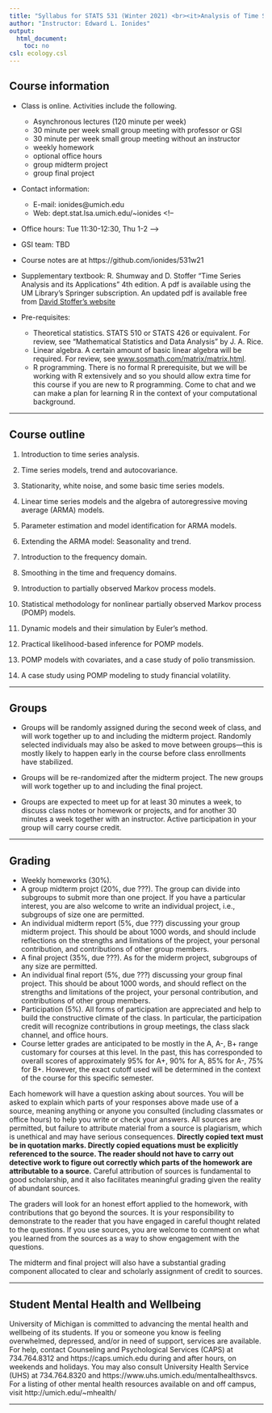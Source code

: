 ```yaml
---
title: "Syllabus for STATS 531 (Winter 2021) <br><it>Analysis of Time Series</it><br><br>DRAFT. COURSE UNDER CONSTRUCTION.<br>"
author: "Instructor: Edward L. Ionides"
output:
  html_document:
    toc: no
csl: ecology.csl
---
```



## Course information

* Class is online. Activities include the following.
    + Asynchronous lectures (120 minute per week)
    + 30 minute per week small group meeting with professor or GSI
    + 30 minute per week small group meeting without an instructor
    + weekly homework
    + optional office hours
    + group midterm project
    + group final project
    

* Contact information:
<!--
    + Office: 453 West Hall 
+ Phone: 615 3332
-->
    + E-mail: ionides@umich.edu 
    + Web: dept.stat.lsa.umich.edu/~ionides
<!--
+ Office hours: Tue 11:30-12:30, Thu 1-2
-->
    
* GSI team: TBD
<!--
Sunrit Chakraborty (<sunritc@umich.edu>) and Saptarshi Roy (<roysapta@umich.edu>)
    + Sunrit sffice hours: Tue 2:30-3:00, Fri 1-2 at Science Learning Center.
    + Saptarshi office hours: Friday 2-3:30 at Science Learning Center.
    + Computing support: inquire by email, with a detailed description of the problem, what you did, and what error message you obtained.
-->

* Course notes are at https://github.com/ionides/531w21

* Supplementary textbook: R. Shumway and D. Stoffer "Time Series Analysis and its Applications" 4th edition. 
A pdf is available using the UM Library's Springer subscription.
An updated pdf is available free from [David Stoffer's website](http://www.stat.pitt.edu/stoffer/tsa4/tsa4.pdf)

* Pre-requisites:
    + Theoretical statistics. STATS 510 or STATS 426 or equivalent. For review, see "Mathematical Statistics and Data Analysis" by J. A. Rice. 
    + Linear algebra. A certain amount of basic linear algebra will be required. For review, see 
[www.sosmath.com/matrix/matrix.html](http://www.sosmath.com/matrix/matrix.html).
    + R programming. There is no formal R prerequisite, but we will be working with R extensively and so you should allow extra time for this course if you are new to R programming. Come to chat and we can make a plan for learning R in the context of your computational background.

-----------



## Course outline


1. Introduction to time series analysis.

2. Time series models, trend and autocovariance.

3. Stationarity, white noise, and some basic time series models.

4. Linear time series models and the algebra of autoregressive moving average (ARMA) models.

5. Parameter estimation and model identification for ARMA models.

6. Extending the ARMA model: Seasonality and trend.

7. Introduction to the frequency domain.

8. Smoothing in the time and frequency domains.

9. Introduction to partially observed Markov process models.

10. Statistical methodology for nonlinear partially observed Markov process (POMP) models.

11. Dynamic models and their simulation by Euler’s method.

12. Practical likelihood-based inference for POMP models.

13. POMP models with covariates, and a case study of polio transmission.

14.  A case study using POMP modeling to study financial volatility.

--------------

## Groups

* Groups will be randomly assigned during the second week of class, and will work together up to and including the midterm project. Randomly selected individuals may also be asked to move between groups---this is mostly likely to happen early in the course before class enrollments have stabilized.

* Groups will be re-randomized after the midterm project. The new groups will work together up to and including the final project.

* Groups are expected to meet up for at least 30 minutes a week, to discuss class notes or homework or projects, and for another 30 minutes a week together with an instructor. Active participation in your group will carry course credit.

-------------

##  Grading

* Weekly homeworks (30\%).
* A group midterm projct (20\%, due ???). The group can divide into subgroups to submit more than one project. If you have a particular interest, you are also welcome to write an individual project, i.e., subgroups of size one are permitted.
* An individual midterm report (5\%, due ???) discussing your group midterm project. This should be about 1000 words, and should include reflections on the strengths and limitations of the project, your personal contribution, and contributions of other group members. 
* A final project (35%, due ???). As for the miderm project, subgroups of any size are permitted.
* An individual final report (5\%, due ???) discussing your group final project. This should be about 1000 words, and should reflect on the strengths and limitations of the project, your personal contribution, and contributions of other group members. 
* Participation (5\%). All forms of participation are appreciated and help to build the constructive climate of the class. In particular, the participation credit will recognize contributions in group meetings, the class slack channel, and office hours.
* Course letter grades are anticipated to be mostly in the A, A-, B+ range customary for courses at this level. In the past, this has corresponded to overall scores of approximately 95% for A+, 90% for A, 85% for A-, 75% for B+. However, the exact cutoff used will be determined in the context of the course for this specific semester.

Each homework will have a question asking about sources. You will be asked to explain which parts of your responses above made use of a source, meaning anything or anyone you consulted (including classmates or office hours) to help you write or check your answers. All sources are permitted, but failure to attribute material from a source is plagiarism, which is unethical and may have serious consequences. **Directly copied text must be in quotation marks. Directly copied equations must be explicitly referenced to the source. The reader should not have to carry out detective work to figure out correctly which parts of the homework are attributable to a source.** Careful attribution of sources is fundamental to good scholarship, and it also facilitates meaningful grading given the reality of abundant sources.

The graders will look for an honest effort applied to the homework, with contributions that go beyond the sources. It is your responsibility to demonstrate to the reader that you have engaged in careful thought related to the questions. If you use sources, you are welcome to comment on what you learned from the sources as a way to show engagement with the questions.

The midterm and final project will also have a substantial grading component allocated to clear and scholarly assignment of credit to sources.

----

## Student Mental Health and Wellbeing

University of Michigan is committed to advancing the mental health and wellbeing of its students. If you or someone you know is feeling overwhelmed, depressed, and/or in need of support, services are available. For help, contact Counseling and Psychological Services (CAPS) at 734.764.8312 and  https://caps.umich.edu during and after hours, on weekends and holidays. You may also consult University Health Service (UHS) at 734.764.8320 and https://www.uhs.umich.edu/mentalhealthsvcs. For a listing of other mental health resources available on and off campus, visit http://umich.edu/~mhealth/

----------

